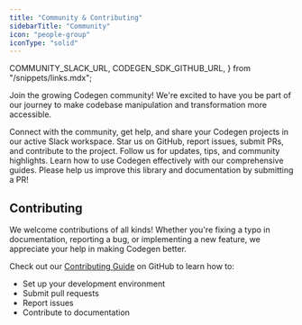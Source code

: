 ```yaml
---
title: "Community & Contributing"
sidebarTitle: "Community"
icon: "people-group"
iconType: "solid"
---
```


  COMMUNITY_SLACK_URL,
  CODEGEN_SDK_GITHUB_URL,
} from "/snippets/links.mdx";

Join the growing Codegen community! We're excited to have you be part of our journey to make codebase manipulation and transformation more accessible.

<CardGroup cols={2}>
  <Card title="Join our Slack" icon="slack" href={COMMUNITY_SLACK_URL}>
    Connect with the community, get help, and share your Codegen projects in our
    active Slack workspace.
  </Card>
  <Card title="GitHub" icon="github" href={CODEGEN_SDK_GITHUB_URL}>
    Star us on GitHub, report issues, submit PRs, and contribute to the project.
  </Card>
  <Card title="Twitter (X)" icon="twitter" href="https://twitter.com/codegen">
    Follow us for updates, tips, and community highlights.
  </Card>
  <Card
    title="Documentation"
    icon="book-open"
    href="/introduction/getting-started"
  >
    Learn how to use Codegen effectively with our comprehensive guides.
  </Card>
</CardGroup>

<Tip>
  Please help us improve this library and documentation by submitting a PR!
</Tip>

## Contributing

We welcome contributions of all kinds! Whether you're fixing a typo in documentation, reporting a bug, or implementing a new feature, we appreciate your help in making Codegen better.

Check out our [Contributing Guide](https://github.com/codegen-sh/codegen-sdk/blob/develop/CONTRIBUTING.md) on GitHub to learn how to:

- Set up your development environment
- Submit pull requests
- Report issues
- Contribute to documentation

